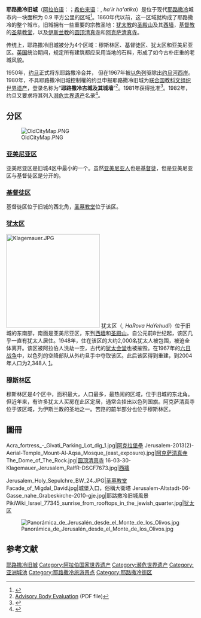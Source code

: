 {{Pathnav|耶路撒冷}}
{{世界遺産概要表
|site_img = File:Jerusalem-2013(2)-Aerial-Temple_Mount-(south_exposure).jpg
|site_img_capt = 
|site_img_width = 350px
|zh_name = 耶路撒冷古城及其城墙
|en_name = Old City of Jerusalem and its Walls
|fr_name = Vieille ville de Jérusalem et ses remparts
|country = {{flagicon image|Flag_of_Jerusalem.svg}} [[耶路撒冷|耶路撒冷地区]]<br>（由{{JOR}}代为申报）
|Region = 阿拉伯国家
|criterion_c = (ii), (iii), (vi)
|rg_year = 1981
|ex_rg_year = 
|remarks =
|ID= 148
|map_img =
|map_width = 275px
}}
'''耶路撒冷旧城'''（[[阿拉伯语|阿拉伯语]]：{{rtl-lang|ar|البلدة القديمة}}；[[希伯来语|希伯来语]]：{{rtl-lang|he|העיר העתיקה}}, ''ha'ir ha'atika''）是位于现代[[耶路撒冷|耶路撒冷]]城市内一块面积为 0.9 平方公里的区域<ref>{{cite book |last=Kollek |first=Teddy |authorlink=Teddy Kollek |chapter=Afterword |editor=John Phillips |title=A Will to Survive - Israel: the Faces of the Terror 1948-the Faces of Hope Today|publisher=Dial Press/James Wade|year=1977|quote=about 225 acres}}</ref>。1860年代以前，这一区域就构成了耶路撒冷的整个城市。旧城拥有一些重要的宗教圣地：[[犹太教|犹太教]]的[[圣殿山|圣殿山]]及其[[西墙|西墙]]，[[基督教|基督教]]的[[圣墓教堂|圣墓教堂]]，以及[[伊斯兰教|伊斯兰教]]的[[圆顶清真寺|圆顶清真寺]]和[[阿克萨清真寺|阿克萨清真寺]]。 

传统上，耶路撒冷旧城被分为4个区域：穆斯林区、基督徒区、犹太区和亚美尼亚区。[[英国|英国]]统治期间，规定所有建筑都应采用当地的石料，形成了如今古朴庄重的老城风貌。

1950年，[[约旦|约旦]]正式将东耶路撒冷合并， 但在1967年被[[以色列|以色列]]驱除出[[约旦河西岸|约旦河西岸]]。 1980年，不具耶路撒冷旧城控制權的约旦申报耶路撒冷旧城为[[联合国教科文组织|联合国教科文组织]][[世界遗产|世界遗产]]，登录名称为“'''耶路撒冷古城及其城墙'''”<ref>[http://whc.unesco.org/archive/advisory_body_evaluation/148.pdf Advisory Body Evaluation] {{Wayback|url=http://whc.unesco.org/archive/advisory_body_evaluation/148.pdf |date=20131016102735 }} (PDF file)</ref>。1981年获得批准<ref>{{Cite web |url=http://whc.unesco.org/archive/repext81.htm#148 |title=Report of the 1st Extraordinary Session of the World Heritage Committee |accessdate=2008-04-06 |archive-date=2018-12-26 |archive-url=https://web.archive.org/web/20181226020948/http://whc.unesco.org/archive/repext81.htm#148 |dead-url=no }}</ref>。1982年，约旦又要求将其列入[[濒危世界遗产|濒危世界遗产]]名录<ref>{{Cite web |url=http://whc.unesco.org/archive/repcom82.htm#jerusalem |title=Justification for inscription on the List of World Heritage in Danger, 1982: Report of the 6th Session of the World Heritage Committee |accessdate=2008-04-06 |archive-date=2002-06-06 |archive-url=https://web.archive.org/web/20020606232403/http://whc.unesco.org/archive/repcom82.htm#jerusalem |dead-url=no }}</ref>。

== 分区 ==
[[File:OldCityMap.PNG|thumb]]

=== [[亚美尼亚区|亚美尼亚区]] ===
亚美尼亚区是旧城4区中最小的一个。虽然[[亚美尼亚人|亚美尼亚人]]也是[[基督徒|基督徒]]，但是亚美尼亚区与基督徒区是分开的。

=== [[基督徒区|基督徒区]] ===
基督徒区位于旧城的西北角，[[圣墓教堂|圣墓教堂]]位于该区。

=== [[犹太区|犹太区]] ===
[[File:Klagemauer.JPG|250px]]
犹太区（{{lang-he|הרובע היהודי}}, ''HaRova HaYehudi''）位于旧城的东南部，南面是亚美尼亚区，东到[[西墙|西墙]]和[[圣殿山|圣殿山]]。自公元前8世纪起，该区几乎一直有犹太人居住。1948年，住在该区的大约2,000名犹太人被包围，被迫全体离开。该区被阿拉伯人洗劫一空，古代的[[犹太会堂|犹太会堂]]也被摧毁。在1967年的[[六日战争|六日战争]]中，以色列的空降部队从外约旦手中夺取该区。此后该区得到重建，到2004年人口为2,348人 [https://web.archive.org/web/20090924025237/http://www.jiis.org.il/imageBank/File/shnaton_2004/shnaton_c1404.pdf]。

=== [[穆斯林区|穆斯林区]] ===

穆斯林区是4个区中，面积最大，人口最多，最热闹的区域，位于旧城的东北角。但近年来，有许多犹太人买房在此区定居，通常会挂出以色列国旗。阿克萨清真寺位于该区域，为伊斯兰教的圣地之一。苦路的前半部分也位于穆斯林区。

==圖冊==
<gallery mode="packed" heights="150">
Acra_fortress_-_Givati_Parking_Lot_dig_1.jpg|[[阿克拉堡壘|阿克拉堡壘]]
Jerusalem-2013(2)-Aerial-Temple_Mount-Al-Aqsa_Mosque_(east_exposure).jpg|[[阿克萨清真寺|阿克萨清真寺]]
The_Dome_of_The_Rock.jpg|[[圆顶清真寺|圆顶清真寺]]
16-03-30-Klagemauer_Jerusalem_RalfR-DSCF7673.jpg|[[西牆|西牆]]

</gallery>
<gallery mode="packed" heights="150">
Jerusalem_Holy_Sepulchre_BW_24.JPG|[[圣墓教堂|圣墓教堂]]
Facade_of_Migdal_David.jpg|城堡入口，俗稱大衛塔
Jerusalem-Altstadt-06-Gasse_nahe_Grabeskirche-2010-gje.jpg|耶路撒冷旧城風景
PikiWiki_Israel_77345_sunrise_from_rooftops_in_the_jewish_quarter.jpg|[[犹太区|犹太区]]
</gallery>

[[File:Panorámica_de_Jerusalén_desde_el_Monte_de_los_Olivos.jpg|thumb]]

== 参考文献 ==
{{Commons category|Old City (Jerusalem)}}
{{Wikivoyage|Jerusalem/Old City}}
{{Reflist}}
{{耶路撒冷旧城}}

[[Category:耶路撒冷旧城|]]
[[Category:阿拉伯国家世界遗产|Category:阿拉伯国家世界遗产]]
[[Category:濒危世界遗产|Category:濒危世界遗产]]
[[Category:亚洲城池|Category:亚洲城池]]
[[Category:耶路撒冷旅游景点|Category:耶路撒冷旅游景点]]
[[Category:耶路撒冷街区|Category:耶路撒冷街区]]